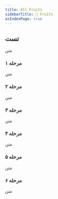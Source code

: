 ```yaml
---
title: All Fruits
sidebarTitle: 🍒 Fruits
asIndexPage: true
---
```




## تست
 
متن 
<Steps>
### مرحله ۱
 
متن 

### مرحله ۲
 
متن

### مرحله ۳
 
متن

### مرحله ۴
 
متن

### مرحله ۵
 
متن

### مرحله ۶
 
متن

</Steps>